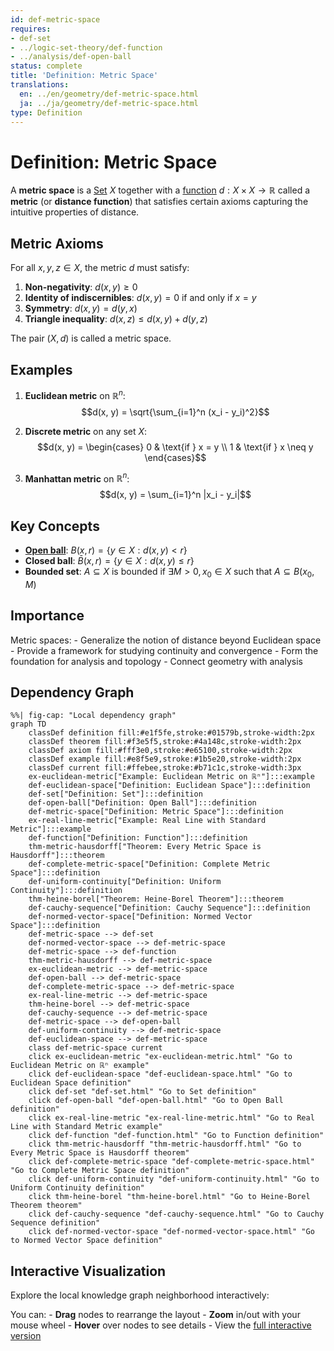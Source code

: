 ```yaml
---
id: def-metric-space
requires:
- def-set
- ../logic-set-theory/def-function
- ../analysis/def-open-ball
status: complete
title: 'Definition: Metric Space'
translations:
  en: ../en/geometry/def-metric-space.html
  ja: ../ja/geometry/def-metric-space.html
type: Definition
---
```


# Definition: Metric Space {#def-metric-space}

A **metric space** is a [Set](../logic-set-theory/def-set.qmd) $X$ together with a [function](../logic-set-theory/def-function.qmd) $d: X \times X \to \mathbb{R}$ called a **metric** (or **distance function**) that satisfies certain axioms capturing the intuitive properties of distance.

## Metric Axioms

For all $x, y, z \in X$, the metric $d$ must satisfy:

1. **Non-negativity**: $d(x, y) \geq 0$
2. **Identity of indiscernibles**: $d(x, y) = 0$ if and only if $x = y$
3. **Symmetry**: $d(x, y) = d(y, x)$
4. **Triangle inequality**: $d(x, z) \leq d(x, y) + d(y, z)$

The pair $(X, d)$ is called a metric space.

## Examples

1. **Euclidean metric** on $\mathbb{R}^n$:
   $$d(x, y) = \sqrt{\sum_{i=1}^n (x_i - y_i)^2}$$

2. **Discrete metric** on any set $X$:
   $$d(x, y) = \begin{cases} 0 & \text{if } x = y \\ 1 & \text{if } x \neq y \end{cases}$$

3. **Manhattan metric** on $\mathbb{R}^n$:
   $$d(x, y) = \sum_{i=1}^n |x_i - y_i|$$

## Key Concepts

- **[Open ball](../analysis/def-open-ball.qmd)**: $B(x, r) = \{y \in X : d(x, y) < r\}$
- **Closed ball**: $\bar{B}(x, r) = \{y \in X : d(x, y) \leq r\}$
- **Bounded set**: $A \subseteq X$ is bounded if $\exists M > 0, x_0 \in X$ such that $A \subseteq B(x_0, M)$

## Importance

Metric spaces:
- Generalize the notion of distance beyond Euclidean space
- Provide a framework for studying continuity and convergence
- Form the foundation for analysis and topology
- Connect geometry with analysis

## Dependency Graph

```mermaid
%%| fig-cap: "Local dependency graph"
graph TD
    classDef definition fill:#e1f5fe,stroke:#01579b,stroke-width:2px
    classDef theorem fill:#f3e5f5,stroke:#4a148c,stroke-width:2px
    classDef axiom fill:#fff3e0,stroke:#e65100,stroke-width:2px
    classDef example fill:#e8f5e9,stroke:#1b5e20,stroke-width:2px
    classDef current fill:#ffebee,stroke:#b71c1c,stroke-width:3px
    ex-euclidean-metric["Example: Euclidean Metric on ℝⁿ"]:::example
    def-euclidean-space["Definition: Euclidean Space"]:::definition
    def-set["Definition: Set"]:::definition
    def-open-ball["Definition: Open Ball"]:::definition
    def-metric-space["Definition: Metric Space"]:::definition
    ex-real-line-metric["Example: Real Line with Standard Metric"]:::example
    def-function["Definition: Function"]:::definition
    thm-metric-hausdorff["Theorem: Every Metric Space is Hausdorff"]:::theorem
    def-complete-metric-space["Definition: Complete Metric Space"]:::definition
    def-uniform-continuity["Definition: Uniform Continuity"]:::definition
    thm-heine-borel["Theorem: Heine-Borel Theorem"]:::theorem
    def-cauchy-sequence["Definition: Cauchy Sequence"]:::definition
    def-normed-vector-space["Definition: Normed Vector Space"]:::definition
    def-metric-space --> def-set
    def-normed-vector-space --> def-metric-space
    def-metric-space --> def-function
    thm-metric-hausdorff --> def-metric-space
    ex-euclidean-metric --> def-metric-space
    def-open-ball --> def-metric-space
    def-complete-metric-space --> def-metric-space
    ex-real-line-metric --> def-metric-space
    thm-heine-borel --> def-metric-space
    def-cauchy-sequence --> def-metric-space
    def-metric-space --> def-open-ball
    def-uniform-continuity --> def-metric-space
    def-euclidean-space --> def-metric-space
    class def-metric-space current
    click ex-euclidean-metric "ex-euclidean-metric.html" "Go to Euclidean Metric on ℝⁿ example"
    click def-euclidean-space "def-euclidean-space.html" "Go to Euclidean Space definition"
    click def-set "def-set.html" "Go to Set definition"
    click def-open-ball "def-open-ball.html" "Go to Open Ball definition"
    click ex-real-line-metric "ex-real-line-metric.html" "Go to Real Line with Standard Metric example"
    click def-function "def-function.html" "Go to Function definition"
    click thm-metric-hausdorff "thm-metric-hausdorff.html" "Go to Every Metric Space is Hausdorff theorem"
    click def-complete-metric-space "def-complete-metric-space.html" "Go to Complete Metric Space definition"
    click def-uniform-continuity "def-uniform-continuity.html" "Go to Uniform Continuity definition"
    click thm-heine-borel "thm-heine-borel.html" "Go to Heine-Borel Theorem theorem"
    click def-cauchy-sequence "def-cauchy-sequence.html" "Go to Cauchy Sequence definition"
    click def-normed-vector-space "def-normed-vector-space.html" "Go to Normed Vector Space definition"
```

## Interactive Visualization

Explore the local knowledge graph neighborhood interactively:

::: {.graph-viz data-id="def-metric-space" data-width="700" data-height="500"}
:::

You can:
- **Drag** nodes to rearrange the layout
- **Zoom** in/out with your mouse wheel
- **Hover** over nodes to see details
- View the [full interactive version](../../output/interactive/en/def-metric-space.html){target="_blank"}
